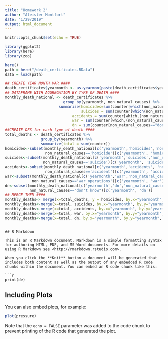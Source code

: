 ```yaml
---
title: "Homework 2"
author: "Aleister Montfort"
date: "1/29/2019"
output: html_document
---
```


```r
knitr::opts_chunk$set(echo = TRUE)
```

```r
library(ggplot2)
library(here)
library(zoo)
```

```r
here()
path = here("/death_certificates.RData")
data = load(path)
```

```r
## CREATE YEAR MONTH VAR ####
death_certificates$yearmonth <- as.yearmon(paste(death_certificates$year_death, death_certificates$month_death), "%Y %m")
## DATAFRAME WITH AGGREGATION BY TYPE OF DEATH ####
monthly_death_national <- death_certificates %>%
                          group_by(yearmonth, non_natural_causes) %>%
                        summarize(homicides=sum(counter[which(non_natural_causes=="homicide"),]),
                                  suicides = sum(counter[which(non_natural_causes=="suicide"),]),
                              accidents = sum(counter[which,(non_natural_causes=="accident"),]),
                              war = sum(counter[which,(non_natural_causes=="war_operations"),]),
                              dn = sum(counter[non_natural_causes=="don't know"]))
##CREATE DFS for each type of death ####
total_deaths <- death_certificates %>%
                group_by(yearmonth) %>%
                summarize(total = sum(counter))
homicides<-subset(monthly_death_national[c('yearmonth','homicides','non_natural_causes')],
                  non_natural_causes=='homicide')[c('yearmonth', 'homicides')]
suicides<-subset(monthly_death_national[c('yearmonth','suicides','non_natural_causes')],
                 non_natural_causes=='suicide')[c('yearmonth', 'suicides')]
accidents<-subset(monthly_death_national[c('yearmonth','accidents', 'non_natural_causes')],
                  non_natural_causes=='accident')[c('yearmonth', 'accidents')]
war<-subset(monthly_death_national[c('yearmonth','war','non_natural_causes')],
            non_natural_causes=='war_operations')[c('yearmonth', 'war')]
dn<-subset(monthly_death_national[c('yearmonth','dn','non_natural_causes')],
           non_natural_causes=="don't know")[c('yearmonth', 'dn')]
## MERGE THEM ####
monthly_deaths<- merge(x=total_deaths, y = homicides, by.x="yearmonth", by.y="yearmonth", all.x = TRUE)
monthly_deaths<-merge(x=total, suicides, by.x="yearmonth", by.y="yearmonth", all.x = TRUE)
monthly_deaths<-merge(x=total, accidents, by.x="yearmonth", by.y="yearmonth", all.x = TRUE)
monthly_deaths<-merge(x=total, war, by.x="yearmonth", by.y="yearmonth", all.x = TRUE)
monthly_deaths<-merge(x=total, dn, by.x="yearmonth", by.y="yearmonth", all.x = TRUE)

```
```

## R Markdown

This is an R Markdown document. Markdown is a simple formatting syntax for authoring HTML, PDF, and MS Word documents. For more details on using R Markdown see <http://rmarkdown.rstudio.com>.

When you click the **Knit** button a document will be generated that includes both content as well as the output of any embedded R code chunks within the document. You can embed an R code chunk like this:

```r
print(de)

```

## Including Plots

You can also embed plots, for example:

```r
plot(pressure)
```

Note that the `echo = FALSE` parameter was added to the code chunk to prevent printing of the R code that generated the plot.
